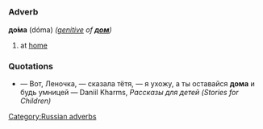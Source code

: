 =={{ru}}==
[[Category:Russian adverbs]]
===Adverb===
'''до́ма''' (dóma) ''([[genitive case|genitive]] of '''[[дом]]''')''

#at [[home]]

===Quotations===
* — Вот, Леночка, — сказала тётя, — я ухожу, а ты оставайся '''дома''' и будь умницей — Daniil Kharms, ''Рассказы для детей (Stories for Children)''
